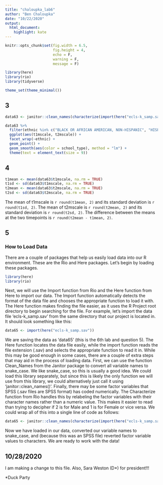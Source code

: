 ```yaml
---
title: "chaloupka_lab6"
author: "Ben Chaloupka"
date: "10/22/2020"
output: 
  html_document:
    highlight: kate
---
```


```r
knitr::opts_chunk$set(fig.width = 6.5,
                      fig.height = 4,
                      echo = F,
                      warning = F,
                      message = F)

library(here)
library(rio)
library(tidyverse)

theme_set(theme_minimal())
```

## 3

```r
data63 <- janitor::clean_names(characterize(import(here("ecls-k_samp.sav"))))

data63 %>% 
  filter(ethnic %in% c("BLACK OR AFRICAN AMERICAN, NON-HISPANIC", "HISPANIC, RACE NOT SPECIFIED", "HISPANIC, RACE SPECIFIED", "WHITE, NON-HISPANIC")) %>% 
  ggplot(aes(t1mscale, t2mscale)) +
  facet_wrap(~ethnic) +
  geom_point() +
  geom_smooth(aes(color = school_type), method = "lm") +
  theme(text = element_text(size = 9))
```

## 4

```r
t1mean <- mean(data63$t1mscale, na.rm = TRUE)
t1sd <- sd(data63$t1mscale, na.rm = TRUE)
t2mean <- mean(data63$t2mscale, na.rm = TRUE)
t2sd <- sd(data63$t2mscale, na.rm = TRUE)
```

The mean of t1mscale is `r round(t1mean, 2)` and its standard deviation is `r round(t1sd, 2)`. The mean of t2mscale is `r round(t2mean, 2)` and its standard deviation is `r round(t2sd, 2)`. The difference between the means at the two timepoints is `r round(t2mean - t1mean, 2)`.

## 5

### How to Load Data

There are a couple of packages that help us easily load data into our R environment. These are the Rio and Here packages. Let's begin by loading these packages.

```r
library(here)
library(rio)
```

Next, we will use the Import function from Rio and the Here function from Here to import our data. The Import function automatically detects the format of the data file and chooses the appropriate function to load it with. The Here function makes finding the file easier, as it uses the R Project root directory to begin searching for the file. For example, let's import the data file 'ecls-k_samp.sav' from the same directory that our project is located in. It should look something like this:

```r
data65 <- import(here("ecls-k_samp.sav"))
```

We are saving the data as 'data65' (this is the 6th lab and question 5). The Here function locates the data file easily, while the import function reads the file extension (.sav) and selects the appropriate function to read it in. While this may be good enough in some cases, there are a couple of extra steps that may aid in the process of loading data. First, we can use the function Clean_Names from the Janitor package to convert all variable names to snake_case. We like snake_case, so this is usually a good idea. We could load this library separately, but since this is likely the only function we will use from this library, we could alternatively just call it using 'janitor::clean_names()'. Finally, there may be some factor variables that SPSS (.sav files are SPSS format) has coded numerically. The Characterize function from Rio handles this by relabeling the factor variables with their character names rather than a numeric value. This makes it easier to read than trying to decipher if 2 is for Male and 1 is for Female or vice versa. We could wrap all of this into a single line of code as follows:

```r
data65 <- janitor::clean_names(characterize(import(here("ecls-k_samp.sav"))))
```

Now we have loaded in our data, converted our variable names to snake_case, and (because this was an SPSS file) reverted factor variable values to characters. We are ready to work with the data!



## 10/28/2020

I am making a change to this file. Also, Sara Weston (D*) for president!!!

*Duck Party